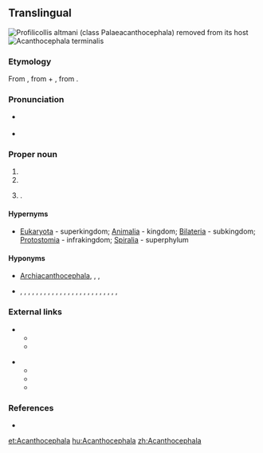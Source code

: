 ==Translingual==
[[File:Acantho 02r.jpg|right|thumb|''Profilicollis altmani'' (class Palaeacanthocephala) removed from its host]]
[[File:Acanthocephala terminalis.JPG|right|thumb|'''''Acanthocephala''' terminalis'']]

===Etymology===
From {{etyl|NL.|mul}} {{term|acanth|lang=la}}, from {{etyl|grc|mul}} {{term|ἄκανθος||thorn|lang=grc}} + {{etyl|NL.|mul}} {{term|cephala|lang=la}}, from {{etyl|grc|mul}} {{term|κεφαλή||head|lang=grc}}.

===Pronunciation===
* {{a|US}} {{IPA|/əˌkæn.θəˈsɛf.ə.lə/|/əˌkænt.θəˈsɛf.ə.lə/|/əˌkæn.θoʊˈsɛf.ə.lə/|lang=mul}}
* {{rhymes|ɛfələ|lang=mul}}

===Proper noun===
{{taxoninfl}}

# {{taxon|phylum|superphylum|Spiralia|[[intestinal]] worms that have a [[proboscis]] armed with [[recurved]] spines}}
# {{taxon|genus|family|Coreidae|[[leaf-footed bug]]s}}
# {{taxlink|Parodia|genus|noshow=1}}.

====Hypernyms====
* {{sense|phylum}} [[Eukaryota]]&nbsp;- superkingdom; [[Animalia]]&nbsp;- kingdom; [[Bilateria]]&nbsp;- subkingdom; [[Protostomia]]&nbsp;- infrakingdom; [[Spiralia]]&nbsp;- superphylum

====Hyponyms====
* {{sense|phylum}} [[Archiacanthocephala]], ''{{taxlink|Eoacanthocephala|class|noshow=1}}'', ''{{taxlink|Palaeacanthocephala|class|noshow=1}}'', ''{{taxlink|Polyacanthocephala|class|noshow=1}}'' {{qualifier|classes}}
* {{sense|genus of Coreidae}} {{taxlink|Acanthocephala affinis|species|noshow=1}}, {{taxlink|Acanthocephala alata|species|noshow=1}}, {{taxlink|Acanthocephala angustipes|species|noshow=1}}, {{taxlink|Acanthocephala apicalis|species|noshow=1}}, {{taxlink|Acanthocephala arcuata|species|noshow=1}}, {{taxlink|Acanthocephala bicoloripes|species|noshow=1}}, {{taxlink|Acanthocephala concolor|species|noshow=1}}, {{taxlink|Acanthocephala consobrina|species|noshow=1}}, {{taxlink|Acanthocephala dallasi|species|noshow=1}}, {{taxlink|Acanthocephala declivis|species|noshow=1}}, {{taxlink|Acanthocephala equalis|species|noshow=1}}, {{taxlink|Acanthocephala femorata|species|noshow=1}}, {{taxlink|Acanthocephala fulvitarsa|species|noshow=1}}, {{taxlink|Acanthocephala hamata|species|noshow=1}}, {{taxlink|Acanthocephala heissi|species|noshow=1}}, {{taxlink|Acanthocephala latipes|species|noshow=1}}, {{taxlink|Acanthocephala mercur|species|noshow=1}}, {{taxlink|Acanthocephala ochracea|species|noshow=1}}, {{taxlink|Acanthocephala parensis|species|noshow=1}}, {{taxlink|Acanthocephala pittieri|species|noshow=1}}, {{taxlink|Acanthocephala pleuritica|species|noshow=1}}, {{taxlink|Acanthocephala scutellata|species|noshow=1}}, {{taxlink|Acanthocephala surata|species|noshow=1}}, {{taxlink|Acanthocephala terminalis|species|noshow=1}}, {{taxlink|Acanthocephala thomasi|species|noshow=1}}, {{taxlink|Acanthocephala unicolor|species|noshow=1}} {{qualifier|species}}

===External links===
* {{sense|phylum}}
** {{pedialite}}
** {{specieslite}}
:: {{R:ITIS|64238}}
* {{sense|genus of Coreidae}}
** {{pedialite|Acanthocephala (insect)}}
** {{specieslite|Acanthocephala Laporte}}
** {{R:ITIS|108314}}

===References===
* {{R:Ruggiero}}

[[et:Acanthocephala]]
[[hu:Acanthocephala]]
[[zh:Acanthocephala]]